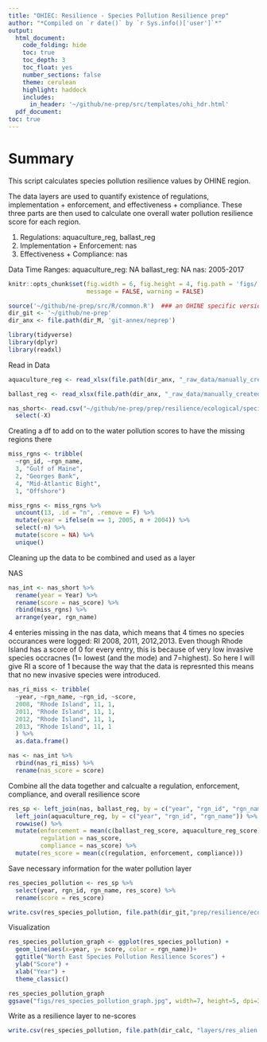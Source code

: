 ```yaml
---
title: "OHIEC: Resilience - Species Pollution Resilience prep"
author: "*Compiled on `r date()` by `r Sys.info()['user']`*"
output: 
  html_document:
    code_folding: hide
    toc: true
    toc_depth: 3
    toc_float: yes
    number_sections: false
    theme: cerulean
    highlight: haddock
    includes: 
      in_header: '~/github/ne-prep/src/templates/ohi_hdr.html'
  pdf_document:
toc: true
---
```


# Summary

This script calculates species pollution resilience values by OHINE region. 

The data layers are used to quantify existence of regulations, implementation + enforcement, and effectiveness + compliance. These three parts are then used to calculate one overall water pollution resilience score for each region. 

1. Regulations: aquaculture_reg, ballast_reg
2. Implementation + Enforcement: nas
3. Effectiveness + Compliance: nas

Data Time Ranges:
aquaculture_reg: NA
ballast_reg: NA
nas: 2005-2017


``` r
knitr::opts_chunk$set(fig.width = 6, fig.height = 4, fig.path = 'figs/',
                      message = FALSE, warning = FALSE)

source('~/github/ne-prep/src/R/common.R')  ### an OHINE specific version of common.R
dir_git <- '~/github/ne-prep'
dir_anx <- file.path(dir_M, 'git-annex/neprep')

library(tidyverse)
library(dplyr)
library(readxl)
```


Read in Data
```r
aquaculture_reg <- read_xlsx(file.path(dir_anx, "_raw_data/manually_created/aquaculture_reg.xlsx"))

ballast_reg <- read_xlsx(file.path(dir_anx, "_raw_data/manually_created/ballast_reg.xlsx"))

nas_short<- read.csv("~/github/ne-prep/prep/resilience/ecological/species_pollution/data/nas.csv") %>% 
  select(-X)
```


Creating a df to add on to the water pollution scores to have the missing regions there 
```r
miss_rgns <- tribble(
  ~rgn_id, ~rgn_name,
  3, "Gulf of Maine",
  2, "Georges Bank",
  4, "Mid-Atlantic Bight",
  1, "Offshore") 

miss_rgns <- miss_rgns %>% 
  uncount(13, .id = "n", .remove = F) %>%
  mutate(year = ifelse(n == 1, 2005, n + 2004)) %>%
  select(-n) %>% 
  mutate(score = NA) %>% 
  unique()
```

Cleaning up the data to be combined and used as a layer

NAS
```r
nas_int <- nas_short %>% 
  rename(year = Year) %>% 
  rename(score = nas_score) %>% 
  rbind(miss_rgns) %>% 
  arrange(year, rgn_name)
```

4 enteries missing in the nas data, which means that 4 times no species occurances were logged:
RI 2008, 2011, 2012,2013. Even though Rhode Island has a score of 0 for every entry, this is because of very low invasive species occracnes (1= lowest (and the mode) and 7=highest). So here I will give RI a score of 1 because the way that the data is represnted this means that no new invasive species were introduced.

```r
nas_ri_miss <- tribble(
  ~year, ~rgn_name, ~rgn_id, ~score,
  2008, "Rhode Island", 11, 1,  
  2011, "Rhode Island", 11, 1, 
  2012, "Rhode Island", 11, 1, 
  2013, "Rhode Island", 11, 1
  ) %>% 
  as.data.frame() 
```

```r
nas <- nas_int %>% 
  rbind(nas_ri_miss) %>% 
  rename(nas_score = score)
```


Combine all the data together and calcualte a regulation, enforcement, compliance, and overall resilience score
```r
res_sp <- left_join(nas, ballast_reg, by = c("year", "rgn_id", "rgn_name")) %>% 
  left_join(aquaculture_reg, by = c("year", "rgn_id", "rgn_name")) %>% 
  rowwise() %>% 
  mutate(enforcement = mean(c(ballast_reg_score, aquaculture_reg_score)),
         regulation = nas_score,
         compliance = nas_score) %>% 
  mutate(res_score = mean(c(regulation, enforcement, compliance)))
```

Save necessary information for the water pollution layer
```r
res_species_pollution <- res_sp %>% 
  select(year, rgn_id, rgn_name, res_score) %>% 
  rename(score = res_score)

write.csv(res_species_pollution, file.path(dir_git,"prep/resilience/ecological/water_pollution/data/res_species_pollution.csv"))
```

Visualization
```r
res_species_pollution_graph <- ggplot(res_species_pollution) +
  geom_line(aes(x=year, y= score, color = rgn_name))+
  ggtitle("North East Species Pollution Resilience Scores") +
  ylab("Score") +
  xlab("Year") +
  theme_classic() 

res_species_pollution_graph
ggsave("figs/res_species_pollution_graph.jpg", width=7, height=5, dpi=300)
```


Write as a resilience layer to ne-scores
```r
write.csv(res_species_pollution, file.path(dir_calc, "layers/res_alien.csv"))
```















